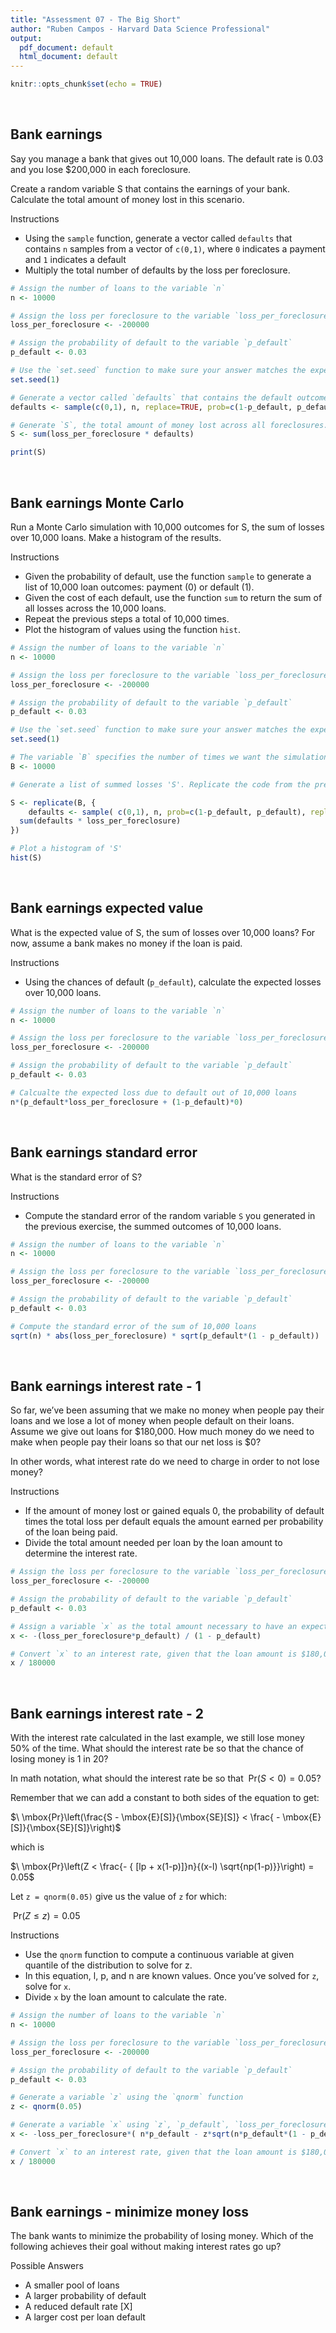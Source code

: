 ```yaml
---
title: "Assessment 07 - The Big Short"
author: "Ruben Campos - Harvard Data Science Professional"
output:
  pdf_document: default
  html_document: default
---
```


```r
knitr::opts_chunk$set(echo = TRUE)
```

<br/>

## **Bank earnings**
Say you manage a bank that gives out 10,000 loans. The default rate is 0.03 and you lose $200,000 in each foreclosure.

Create a random variable S that contains the earnings of your bank. Calculate the total amount of money lost in this scenario.

Instructions

- Using the ```sample``` function, generate a vector called ```defaults``` that contains ```n``` samples from a vector of ```c(0,1)```, where ```0``` indicates a payment and ```1``` indicates a default
- Multiply the total number of defaults by the loss per foreclosure.

```r
# Assign the number of loans to the variable `n`
n <- 10000

# Assign the loss per foreclosure to the variable `loss_per_foreclosure`
loss_per_foreclosure <- -200000

# Assign the probability of default to the variable `p_default`
p_default <- 0.03

# Use the `set.seed` function to make sure your answer matches the expected result after random sampling
set.seed(1)

# Generate a vector called `defaults` that contains the default outcomes of `n` loans
defaults <- sample(c(0,1), n, replace=TRUE, prob=c(1-p_default, p_default))

# Generate `S`, the total amount of money lost across all foreclosures. Print the value to the console.
S <- sum(loss_per_foreclosure * defaults)

print(S)
```

<br/>

## **Bank earnings Monte Carlo**
Run a Monte Carlo simulation with 10,000 outcomes for S, the sum of losses over 10,000 loans. Make a histogram of the results.

Instructions

- Given the probability of default, use the function ```sample``` to generate a list of 10,000 loan outcomes: payment (0) or default (1).
- Given the cost of each default, use the function ```sum``` to return the sum of all losses across the 10,000 loans.
- Repeat the previous steps a total of 10,000 times.
- Plot the histogram of values using the function ```hist```.

```r
# Assign the number of loans to the variable `n`
n <- 10000

# Assign the loss per foreclosure to the variable `loss_per_foreclosure`
loss_per_foreclosure <- -200000

# Assign the probability of default to the variable `p_default`
p_default <- 0.03

# Use the `set.seed` function to make sure your answer matches the expected result after random sampling
set.seed(1)

# The variable `B` specifies the number of times we want the simulation to run
B <- 10000

# Generate a list of summed losses 'S'. Replicate the code from the previous exercise over 'B' iterations to generate a list of summed losses for 'n' loans

S <- replicate(B, {
    defaults <- sample( c(0,1), n, prob=c(1-p_default, p_default), replace = TRUE) 
  sum(defaults * loss_per_foreclosure)
})

# Plot a histogram of 'S'
hist(S)
```

<br/>

## **Bank earnings expected value**
What is the expected value of S, the sum of losses over 10,000 loans? For now, assume a bank makes no money if the loan is paid.

Instructions

- Using the chances of default (```p_default```), calculate the expected losses over 10,000 loans.

```r
# Assign the number of loans to the variable `n`
n <- 10000

# Assign the loss per foreclosure to the variable `loss_per_foreclosure`
loss_per_foreclosure <- -200000

# Assign the probability of default to the variable `p_default`
p_default <- 0.03

# Calcualte the expected loss due to default out of 10,000 loans
n*(p_default*loss_per_foreclosure + (1-p_default)*0)
```

<br/>

## **Bank earnings standard error**
What is the standard error of S?

Instructions

- Compute the standard error of the random variable ```S``` you generated in the previous exercise, the summed outcomes of 10,000 loans.

```r
# Assign the number of loans to the variable `n`
n <- 10000

# Assign the loss per foreclosure to the variable `loss_per_foreclosure`
loss_per_foreclosure <- -200000

# Assign the probability of default to the variable `p_default`
p_default <- 0.03

# Compute the standard error of the sum of 10,000 loans
sqrt(n) * abs(loss_per_foreclosure) * sqrt(p_default*(1 - p_default))
```

<br/>

## **Bank earnings interest rate - 1**
So far, we've been assuming that we make no money when people pay their loans and we lose a lot of money when people default on their loans. Assume we give out loans for $180,000. How much money do we need to make when people pay their loans so that our net loss is $0?

In other words, what interest rate do we need to charge in order to not lose money?

Instructions

- If the amount of money lost or gained equals 0, the probability of default times the total loss per default equals the amount earned per probability of the loan being paid.
- Divide the total amount needed per loan by the loan amount to determine the interest rate.

```r
# Assign the loss per foreclosure to the variable `loss_per_foreclosure`
loss_per_foreclosure <- -200000

# Assign the probability of default to the variable `p_default`
p_default <- 0.03

# Assign a variable `x` as the total amount necessary to have an expected outcome of $0 
x <- -(loss_per_foreclosure*p_default) / (1 - p_default)

# Convert `x` to an interest rate, given that the loan amount is $180,000. Print this value to the console.
x / 180000
```

<br/>

## **Bank earnings interest rate - 2**
With the interest rate calculated in the last example, we still lose money 50% of the time. What should the interest rate be so that the chance of losing money is 1 in 20?

In math notation, what should the interest rate be so that $\ \mbox{Pr}(S<0) = 0.05$?

Remember that we can add a constant to both sides of the equation to get:

$\ \mbox{Pr}\left(\frac{S - \mbox{E}[S]}{\mbox{SE}[S]} < \frac{ - \mbox{E}[S]}{\mbox{SE}[S]}\right)$

which is

$\ \mbox{Pr}\left(Z < \frac{- { [lp + x(1-p)]}n}{(x-l) \sqrt{np(1-p)}}\right) = 0.05$

Let ```z = qnorm(0.05)``` give us the value of ```z``` for which:

$\ \mbox{Pr}(Z \leq z) = 0.05$

Instructions

- Use the ```qnorm``` function to compute a continuous variable at given quantile of the distribution to solve for z.
- In this equation, l, p, and n are known values. Once you've solved for ```z```, solve for ```x```.
- Divide ```x``` by the loan amount to calculate the rate.

```r
# Assign the number of loans to the variable `n`
n <- 10000

# Assign the loss per foreclosure to the variable `loss_per_foreclosure`
loss_per_foreclosure <- -200000

# Assign the probability of default to the variable `p_default`
p_default <- 0.03

# Generate a variable `z` using the `qnorm` function
z <- qnorm(0.05)

# Generate a variable `x` using `z`, `p_default`, `loss_per_foreclosure`, and `n`
x <- -loss_per_foreclosure*( n*p_default - z*sqrt(n*p_default*(1 - p_default)))/ ( n*(1 - p_default) + z*sqrt(n*p_default*(1 - p_default)))

# Convert `x` to an interest rate, given that the loan amount is $180,000. Print this value to the console.
x / 180000
```

<br/>

## **Bank earnings - minimize money loss**
The bank wants to minimize the probability of losing money. Which of the following achieves their goal without making interest rates go up?


Possible Answers

- A smaller pool of loans
- A larger probability of default
- A reduced default rate [X]
- A larger cost per loan default
